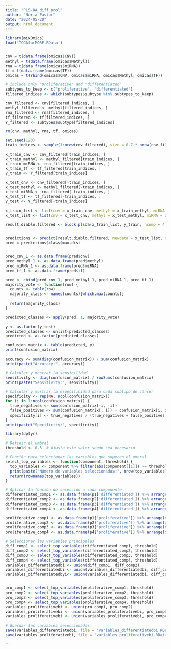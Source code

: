 ---
title: "PLS-DA_diff_prol"
author: "Nuria Pastor"
date: "2024-05-20"
output: html_document
---

```{r}
library(mixOmics)
load('TCGAforMORE.RData')


cnv = t(data.frame(omicas$CNV))
methyl = t(data.frame(omicas$Methyl))
rna = t(data.frame(omicas$miRNA))
tf = t(data.frame(omicas$TF))
omicas = t(rbind(omicas$CNV, omicas$miRNA, omicas$Methyl, omicas$TF))

# include only "proliferative" and "differentiated"
subtypes_to_keep <- c("proliferative", "differentiated")
filtered_indices <- which(subtypes$subtype %in% subtypes_to_keep)

cnv_filtered <- cnv[filtered_indices, ]
methyl_filtered <- methyl[filtered_indices, ]
rna_filtered <- rna[filtered_indices, ]
tf_filtered <- tf[filtered_indices, ]
Y_filtered <- subtypes$subtype[filtered_indices]

rm(cnv, methyl, rna, tf, omicas)
```


```{r}
set.seed(123)
train_indices <- sample(1:nrow(cnv_filtered), size = 0.7 * nrow(cnv_filtered))

x_train_cnv <- cnv_filtered[train_indices, ]
x_train_methyl <- methyl_filtered[train_indices, ]
x_train_miRNA <- rna_filtered[train_indices, ]
x_train_tf <- tf_filtered[train_indices, ]
y_train <- Y_filtered[train_indices]

x_test_cnv <- cnv_filtered[-train_indices, ]
x_test_methyl <- methyl_filtered[-train_indices, ]
x_test_miRNA <- rna_filtered[-train_indices, ]
x_test_tf <- tf_filtered[-train_indices, ]
y_test <- Y_filtered[-train_indices]

x_train_list <- list(cnv = x_train_cnv, methyl = x_train_methyl, miRNA = x_train_miRNA, tf = x_train_tf)
x_test_list <- list(cnv = x_test_cnv, methyl = x_test_methyl, miRNA = x_test_miRNA, tf = x_test_tf)
```


```{r}
result.diablo.filtered <- block.plsda(x_train_list, y_train, ncomp = 4)


predictions <- predict(result.diablo.filtered, newdata = x_test_list, dist=c("max.dist"))
pred = predictions$class$max.dist


pred_cnv_1 <- as.data.frame(pred$cnv)
pred_methyl_1 <- as.data.frame(pred$methyl)
pred_miRNA_1 <- as.data.frame(pred$miRNA)
pred_tf_1 <- as.data.frame(pred$tf)

pred <- cbind(pred_cnv_1, pred_methyl_1, pred_miRNA_1, pred_tf_1)
majority_vote <- function(row) {
  counts <- table(row)
  majority_class <- names(counts)[which.max(counts)]
  
  return(majority_class)
}

predicted_classes <- apply(pred, 1, majority_vote)

y <- as.factor(y_test)
predicted_classes <- unlist(predicted_classes)
predicted <- as.factor(predicted_classes)

confusion_matrix <- table(predicted, y)
print(confusion_matrix)

accuracy <- sum(diag(confusion_matrix)) / sum(confusion_matrix)
print(paste("Accuracy:", accuracy))

# Calcular y mostrar la sensibilidad
sensitivity <- diag(confusion_matrix) / rowSums(confusion_matrix)
print(paste("Sensitivity:", sensitivity))

# Calcular y mostrar la especificidad para cada subtipo de cáncer
specificity <- rep(NA, ncol(confusion_matrix))
for (i in 1:ncol(confusion_matrix)) {
  true_negatives <- sum(confusion_matrix[-i, -i])
  false_positives <- sum(confusion_matrix[, i]) - confusion_matrix[i, i]
  specificity[i] <- true_negatives / (true_negatives + false_positives)
}
print(paste("Specificity:", specificity))
```


```{r}
library(dplyr)

# Definir el umbral
threshold <- 0.5  # Ajusta este valor según sea necesario

# Función para seleccionar las variables que superan el umbral
select_top_variables <- function(component, threshold) {
  top_variables <- component %>% filter(abs(component[[1]]) >= threshold)
  print(paste("Número de variables seleccionadas:", nrow(top_variables)))  # Imprimir el número de variables seleccionadas
  return(rownames(top_variables))
}

# Aplicar la función de selección a cada componente
differentiated_comp1 <- as.data.frame(p1['differentiated']) %>% arrange(desc(abs(differentiated)))
differentiated_comp2 <- as.data.frame(p2['differentiated']) %>% arrange(desc(abs(differentiated)))
differentiated_comp3 <- as.data.frame(p3['differentiated']) %>% arrange(desc(abs(differentiated)))
differentiated_comp4 <- as.data.frame(p4['differentiated']) %>% arrange(desc(abs(differentiated)))

proliferative_comp1 <- as.data.frame(p1['proliferative']) %>% arrange(desc(abs(proliferative)))
proliferative_comp2 <- as.data.frame(p2['proliferative']) %>% arrange(desc(abs(proliferative)))
proliferative_comp3 <- as.data.frame(p3['proliferative']) %>% arrange(desc(abs(proliferative)))
proliferative_comp4 <- as.data.frame(p4['proliferative']) %>% arrange(desc(abs(proliferative)))

# Seleccionar las variables principales
diff_comp1 <- select_top_variables(differentiated_comp1, threshold)
diff_comp2 <- select_top_variables(differentiated_comp2, threshold)
diff_comp3 <- select_top_variables(differentiated_comp3, threshold)
diff_comp4 <- select_top_variables(differentiated_comp4, threshold)
variables_differentiatedbi <- union(diff_comp1, diff_comp2)
variables_differentiatedbi <- union(variables_differentiatedbi, diff_comp3)
variables_differentiatedbyi<- union(variables_differentiatedbi, diff_comp4)


pro_comp1 <- select_top_variables(proliferative_comp1, threshold)
pro_comp2 <- select_top_variables(proliferative_comp2, threshold)
pro_comp3 <- select_top_variables(proliferative_comp3, threshold)
pro_comp4 <- select_top_variables(proliferative_comp4, threshold)
variables_proliferativebi <- union(pro_comp1, pro_comp2)
variables_proliferativebi <- union(variables_proliferativebi, pro_comp3)
variables_proliferativebi <- union(variables_proliferativebi, pro_comp4)

# Guardar las variables seleccionadas
save(variables_differentiatedbi, file = "variables_differentiatedbi.RData")
save(variables_proliferativebi, file = "variables_proliferativebi.RData")
```
```

